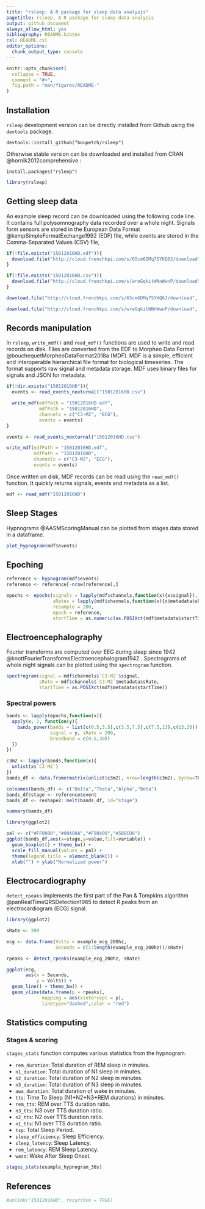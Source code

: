 ```yaml
---
title: "rsleep: A R package for sleep data analysis"
pagetitle: rsleep, A R package for sleep data analysis
output: github_document
always_allow_html: yes
bibliography: README.bibtex
csl: README.csl
editor_options: 
  chunk_output_type: console
---
```


<!-- README.md is generated from README.Rmd. Please edit that file -->

```r
knitr::opts_chunk$set(
  collapse = TRUE,
  comment = "#>",
  fig.path = "man/figures/README-"
)
```

## Installation

`rsleep` development version can be directly installed from Github using the `devtools` package.

```
devtools::install_github("boupetch/rsleep")
```

Otherwise stable version can be downloaded and installed from CRAN @hornik2012comprehensive :

```
install.packages("rsleep")
```

```r

library(rsleep)

```

## Getting sleep data

An example sleep record can be downloaded using the following code line. It contains full polysomnography data recorded over a whole night. Signals form sensors are stored in the European Data Format @kempSimpleFormatExchange1992 (EDF) file, while events are stored in the Comma-Separated Values (CSV) file,

```r

if(!file.exists("15012016HD.edf")){
  download.file("http://cloud.frenchkpi.com/s/65cm6DMq7SYKQ6J/download", "15012016HD.edf")
}

if(!file.exists("15012016HD.csv")){
  download.file("http://cloud.frenchkpi.com/s/wreGqkitWNnWwnP/download", "15012016HD.csv")
}

```


```r

download.file("http://cloud.frenchkpi.com/s/65cm6DMq7SYKQ6J/download", "15012016HD.edf")

download.file("http://cloud.frenchkpi.com/s/wreGqkitWNnWwnP/download", "15012016HD.csv")

```

## Records manipulation

In `rsleep`, `write_mdf()` and `read_mdf()` functions are used to write and read records on disk. Files are converted from the EDF to Morpheo Data Format @bouchequetMorpheoDataFormat2018a (MDF). MDF is a simple, efficient and interoperable hierarchical file format for biological timeseries. The format supports raw signal and metadata storage. MDF uses binary files for signals and JSON for metadata.

```r

if(!dir.exists("15012016HD")){
  events <- read_events_noxturnal("15012016HD.csv")

  write_mdf(edfPath = "15012016HD.edf",
            mdfPath = "15012016HD",
            channels = c("C3-M2", "ECG"),
            events = events)
}

```

```r

events <- read_events_noxturnal("15012016HD.csv")

write_mdf(edfPath = "15012016HD.edf",
          mdfPath = "15012016HD",
          channels = c("C3-M2", "ECG"),
          events = events)

```

Once written on disk, MDF records can be read using the `read_mdf()` function. It quickly returns signals, events and metadata as a list.

```r

mdf <- read_mdf("15012016HD")

```

## Sleep Stages

Hypnograms @AASMScoringManual can be plotted from stages data stored in a dataframe.

```r

plot_hypnogram(mdf$events)

```

## Epoching

```r

reference <- hypnogram(mdf$events)
reference <- reference[-nrow(reference),]

epochs <- epochs(signals = lapply(mdf$channels,function(x){x$signal}),
                 sRates = lapply(mdf$channels,function(x){x$metadata$sRate}),
                 resample = 200,
                 epoch = reference,
                 startTime = as.numeric(as.POSIXct(mdf$metadata$startTime)))

```


## Electroencephalography

Fourier transforms are computed over EEG during sleep since 1942 @knottFourierTransformsElectroencephalogram1942 . Spectrograms of whole night signals can be plotted using the `spectrogram` function.

```r

spectrogram(signal = mdf$channels$`C3-M2`$signal,
            sRate = mdf$channels$`C3-M2`$metadata$sRate,
            startTime = as.POSIXct(mdf$metadata$startTime))

```

### Spectral powers

```r

bands <- lapply(epochs,function(x){
  apply(x, 2, function(y){
    bands_power(bands = list(c(0.5,3.5),c(3.5,7.5),c(7.5,13),c(13,30)),
                signal = y, sRate = 200,
                broadband = c(0.5,30))
  })
})

```

```r

c3m2 <- lapply(bands,function(x){
  unlist(x$`C3-M2`)
})
bands_df <- data.frame(matrix(unlist(c3m2), nrow=length(c3m2), byrow=TRUE))

colnames(bands_df) <- c("Delta","Theta","Alpha","Beta")
bands_df$stage <- reference$event
bands_df <- reshape2::melt(bands_df, id="stage")

summary(bands_df)
```

```r

library(ggplot2)

pal <- c("#FF0000","#00A08A","#F98400","#5BBCD6")
ggplot(bands_df,aes(x=stage,y=value,fill=variable)) + 
  geom_boxplot() + theme_bw() +
  scale_fill_manual(values = pal) +
  theme(legend.title = element_blank()) +
  xlab("") + ylab("Normalized power") 

```

## Electrocardiography

`detect_rpeaks` implements the first part of the Pan & Tompkins algorithm @panRealTimeQRSDetection1985 to detect R peaks from an electrocardiogram (ECG) signal.

```r

library(ggplot2)

sRate <- 200

ecg <- data.frame(Volts = example_ecg_200hz,
                  Seconds = c(1:length(example_ecg_200hz))/sRate)

rpeaks <- detect_rpeaks(example_ecg_200hz, sRate)

ggplot(ecg,
       aes(x = Seconds,
           y = Volts)) +
  geom_line() + theme_bw() +
  geom_vline(data.frame(p = rpeaks),
             mapping = aes(xintercept = p),
             linetype="dashed",color = "red")

```

## Statistics computing

### Stages & scoring

`stages_stats` function computes various statistics from the hypnogram.

  * `rem_duration`: Total duration of REM sleep in minutes.
  * `n1_duration`: Total duration of N1 sleep in minutes.
  * `n2_duration`: Total duration of N2 sleep in minutes.
  * `n3_duration`: Total duration of N3 sleep in minutes.
  * `awa_duration`: Total duration of wake in minutes.
  * `tts`: Time To Sleep (N1+N2+N3+REM durations) in minutes.
  * `rem_tts`: REM over TTS duration ratio.
  * `n3_tts`: N3 over TTS duration ratio.
  * `n2_tts`: N2 over TTS duration ratio.
  * `n1_tts`: N1 over TTS duration ratio.
  * `tsp`: Total Sleep Period.
  * `sleep_efficiency`: Sleep Efficiency.
  * `sleep_latency`: Sleep Latency.
  * `rem_latency`: REM Sleep Latency.
  * `waso`: Wake After Sleep Onset.
  
```r

stages_stats(example_hypnogram_30s)

```

## References

```r

#unlink("15012016HD", recursive = TRUE)

```

